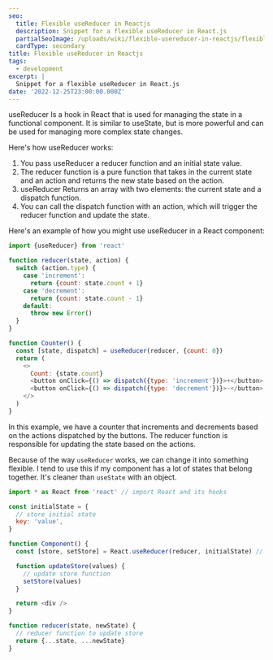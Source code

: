 ```yaml
---
seo:
  title: Flexible useReducer in Reactjs
  description: Snippet for a flexible useReducer in React.js
  partialSeoImage: /uploads/wiki/flexible-usereducer-in-reactjs/flexible-usereducer_zpxg8c.png
  cardType: secondary
title: Flexible useReducer in Reactjs
tags:
  - development
excerpt: |
  Snippet for a flexible useReducer in React.js
date: '2022-12-25T23:00:00.000Z'
---
```


useReducer Is a hook in React that is used for managing the state in a
functional component. It is similar to useState, but is more powerful and can be
used for managing more complex state changes.

Here's how useReducer works:

1. You pass useReducer a reducer function and an initial state value.
2. The reducer function is a pure function that takes in the current state and
   an action and returns the new state based on the action.
3. useReducer Returns an array with two elements: the current state and a
   dispatch function.
4. You can call the dispatch function with an action, which will trigger the
   reducer function and update the state.

Here's an example of how you might use useReducer in a React component:

```javascript
import {useReducer} from 'react'

function reducer(state, action) {
  switch (action.type) {
    case 'increment':
      return {count: state.count + 1}
    case 'decrement':
      return {count: state.count - 1}
    default:
      throw new Error()
  }
}

function Counter() {
  const [state, dispatch] = useReducer(reducer, {count: 0})
  return (
    <>
      Count: {state.count}
      <button onClick={() => dispatch({type: 'increment'})}>+</button>
      <button onClick={() => dispatch({type: 'decrement'})}>-</button>
    </>
  )
}
```

In this example, we have a counter that increments and decrements based on the
actions dispatched by the buttons. The reducer function is responsible for
updating the state based on the actions.

Because of the way `useReducer` works, we can change it into something flexible.
I tend to use this if my component has a lot of states that belong together.
It's cleaner than `useState` with an object.

```javascript
import * as React from 'react' // import React and its hooks

const initialState = {
  // store initial state
  key: 'value',
}

function Component() {
  const [store, setStore] = React.useReducer(reducer, initialState) // useReducer hook

  function updateStore(values) {
    // update store function
    setStore(values)
  }

  return <div />
}

function reducer(state, newState) {
  // reducer function to update store
  return {...state, ...newState}
}
```
